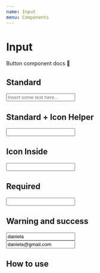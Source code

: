```yaml
---
name: Input
menu: Components
---
```



# Input

Button component docs 📄

<Props of={Input} />

## Standard

<Playground>
  <Input
		type="text"
		placeholder="Insert some text here..."
		htmlId='basic'
  />
</Playground>

## Standard + Icon Helper

<Playground>
	<FormGroup className='w-1/3'>
		<div className="flex flex mb-3 justify-between items-center">
			<Label
				htmlFor='name'
				label='Name'
			/>
			<Icon
				icon={'fab fa-amazon'}
				size={'16px'}
				state={'text-neutral'}
				className={''}
			/>
		</div>
		<Input
			htmlId='name'
		/>
	</FormGroup>
</Playground>

## Icon Inside

<Playground>
  <Input
		type={'password'}
  />
</Playground>

## Required

<Playground>
	<Label
		htmlFor='lastname'
		label='Last Name'
		required
	/>
  <Input
		htmlId='lastname'
		required
	/>
</Playground>

## Warning and success

<Playground>
	<div className="flex flex-col w-1/2">
		<div>
			<Label
				htmlFor='warning'
				label='Warning label'
				required
			/>
			<Input
				htmlId='warning'
				type='email'
				required
				value='daniela'
				error='Wrong data'
			/>
		</div>
		<div className='mt-4'>
			<Label
				htmlFor='success'
				label='Success label'
				required
			/>
			<Input
				htmlId='success'
				required
				type='email'
				value='daniela@gmail.com'
				success
			/>
		</div>
	</div>
</Playground>

## How to use

<Playground>
	<InputVariant />
</Playground>